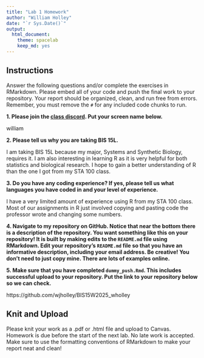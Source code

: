 ```yaml
---
title: "Lab 1 Homework"
author: "William Holley"
date: "`r Sys.Date()`"
output:
  html_document: 
    theme: spacelab
    keep_md: yes
---
```


## Instructions
Answer the following questions and/or complete the exercises in RMarkdown. Please embed all of your code and push the final work to your repository. Your report should be organized, clean, and run free from errors. Remember, you must remove the `#` for any included code chunks to run.  

**1. Please join the [class discord](https://forms.gle/AHHXd3aobaAdkkFg9). Put your screen name below.**

  william

**2. Please tell us why you are taking BIS 15L.**

I am taking BIS 15L because my major, Systems and Synthetic Biology, requires it. I am also interesting in learning R as it is very helpful for both statistics and biological research. I hope to gain a better understanding of R than the one I got from my STA 100 class.

**3. Do you have any coding experience? If yes, please tell us what languages you have coded in and your level of experience.**

  I have a very limited amount of experience using R from my STA 100 class. Most of our assignments in R just involved copying and pasting code the professor wrote and changing some numbers.

**4. Navigate to my repository on GitHub. Notice that near the bottom there is a description of the repository. You want something like this on your repository! It is built by making edits to the `README.md` file using RMarkdown. Edit your repository's `README.md` file so that you have an informative description, including your email address. Be creative! You don't need to just copy mine. There are lots of examples online.**  

**5. Make sure that you have completed `dummy_push.Rmd`. This includes successful upload to your repository. Put the link to your repository below so we can check.**

  https://github.com/wjholley/BIS15W2025_wholley

## Knit and Upload
Please knit your work as a .pdf or .html file and upload to Canvas. Homework is due before the start of the next lab. No late work is accepted. Make sure to use the formatting conventions of RMarkdown to make your report neat and clean!  